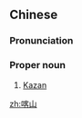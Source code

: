==Chinese==
{{zh-forms}}

===Pronunciation===
{{zh-pron
|m=Kāshān
|cat=pn
}}

===Proper noun===
{{zh-proper noun}}

# [[Kazan]] {{gloss|large city in Russia}}

[[zh:喀山]]